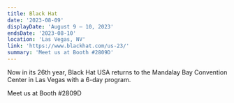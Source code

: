 ```yaml
---
title: Black Hat
date: '2023-08-09'
displayDate: 'August 9 – 10, 2023'
endsDate: '2023-08-10'
location: 'Las Vegas, NV'
link: 'https://www.blackhat.com/us-23/'
summary: 'Meet us at Booth #2809D'
---
```


Now in its 26th year, Black Hat USA returns to the Mandalay Bay Convention Center in Las Vegas with a 6-day program.

Meet us at Booth #2809D
